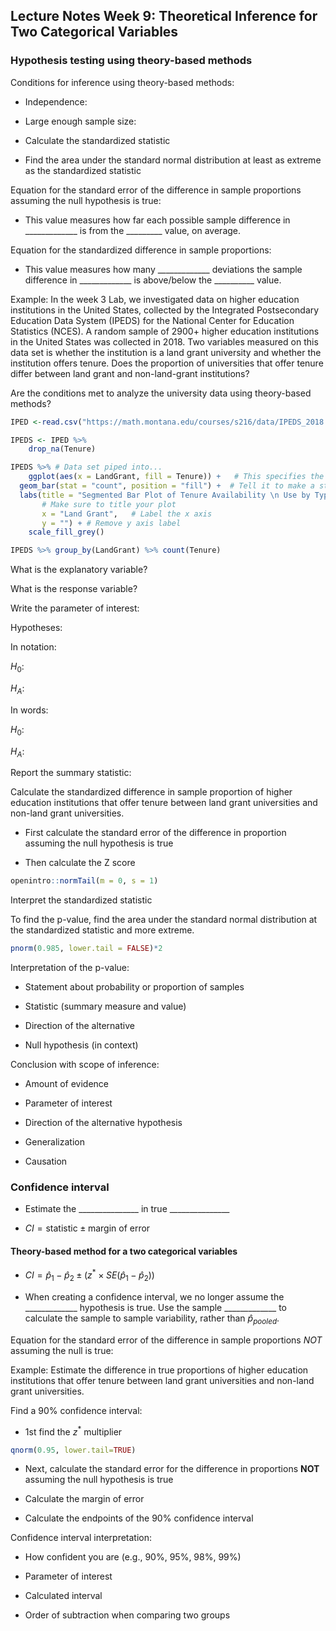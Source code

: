 ## Lecture Notes Week 9: Theoretical Inference for Two Categorical Variables 


\setstretch{1}

### Hypothesis testing using theory-based methods {-}

Conditions for inference using theory-based methods:

- Independence:

\vspace{0.2in}

- Large enough sample size:

\vspace{1in}

* Calculate the standardized statistic

* Find the area under the standard normal distribution at least as extreme as the standardized statistic

Equation for the standard error of the difference in sample proportions assuming the null hypothesis is true:

\vspace{0.5in}

\setstretch{1.5}

* This value measures how far each possible sample difference in _____________ is from the _________ value, on average.

\setstretch{1}

Equation for the standardized difference in sample proportions:

\vspace{0.5in}

\setstretch{1.5}

* This value measures how many _____________ deviations the sample difference in _____________ is above/below the __________ value.

\setstretch{1}

Example: In the week 3 Lab, we investigated data on higher education institutions in the United States, collected by the Integrated Postsecondary Education Data System (IPEDS) for the National Center for Education Statistics (NCES). A random sample of 2900+ higher education institutions in the United States was collected in 2018.  Two variables measured on this data set is whether the institution is a land grant university and whether the institution offers tenure.  Does the proportion of universities that offer tenure differ between land grant and non-land-grant institutions?

\newpage 

Are the conditions met to analyze the university data using theory-based methods?

\vspace{0.8in}

```r
IPED <-read.csv("https://math.montana.edu/courses/s216/data/IPEDS_2018.csv")

IPEDS <- IPED %>%
    drop_na(Tenure)

IPEDS %>% # Data set piped into...
    ggplot(aes(x = LandGrant, fill = Tenure)) +   # This specifies the variables
  geom_bar(stat = "count", position = "fill") +  # Tell it to make a stacked bar plot
  labs(title = "Segmented Bar Plot of Tenure Availability \n Use by Type of Institution",  
       # Make sure to title your plot 
       x = "Land Grant",   # Label the x axis
       y = "") + # Remove y axis label 
    scale_fill_grey()

IPEDS %>% group_by(LandGrant) %>% count(Tenure)
```
What is the explanatory variable?

\vspace{0.2in}

What is the response variable?

\vspace{0.2in}

Write the parameter of interest:

\vspace{0.8in}

Hypotheses:

In notation:  

$H_0:$

\vspace{0.2in}

$H_A:$

\vspace{0.2in}

In words: 

$H_0:$

\vspace{0.6in}

$H_A:$

\vspace{0.6in}

Report the summary statistic:

\vspace{0.8in}

Calculate the standardized difference in sample proportion of higher education institutions that offer tenure between land grant universities and non-land grant universities.

* First calculate the standard error of the difference in proportion assuming the null hypothesis is true

\vspace{0.5in}


* Then calculate the Z score

\vspace{0.5in}

```r
openintro::normTail(m = 0, s = 1)
```

Interpret the standardized statistic

\vspace{0.5in}

To find the p-value, find the area under the standard normal distribution at the standardized statistic and more extreme.

```r
pnorm(0.985, lower.tail = FALSE)*2
```
Interpretation of the p-value:

* Statement about probability or proportion of samples

* Statistic (summary measure and value)
    
* Direction of the alternative 
    
* Null hypothesis (in context) 

\vspace{0.8in}

Conclusion with scope of inference: 

* Amount of evidence
    
* Parameter of interest 
    
* Direction of the alternative hypothesis

* Generalization

* Causation

\vspace{0.6in}

### Confidence interval {-}

* Estimate the _______________ in true _______________ 

* $CI = \text{statistic} \pm \text{margin of error}$

\vspace{0.5in}

#### Theory-based method for a two categorical variables {-}

* $CI = \hat{p}_1-\hat{p}_2 \pm (z^* \times SE(\hat{p}_1-\hat{p}_2))$

\setstretch{1.5}

* When creating a confidence interval, we no longer assume the _____________ hypothesis is true. Use the sample _____________ to calculate the sample to sample variability, rather than $\hat{p}_{pooled}$.

\setstretch{1}

Equation for the standard error of the difference in sample proportions *NOT* assuming the null is true:

\vspace{0.5in}

Example:  Estimate the difference in true proportions of higher education institutions that offer tenure between land grant universities and non-land grant universities.

Find a 90\% confidence interval:

* 1st find the $z^*$ multiplier 

```r
qnorm(0.95, lower.tail=TRUE)
```

* Next, calculate the standard error for the difference in proportions **NOT** assuming the null hypothesis is true

\vspace{0.8in}

* Calculate the margin of error

\vspace{0.6in}

* Calculate the endpoints of the 90\% confidence interval

\vspace{0.6in}

\newpage

Confidence interval interpretation:

* How confident you are (e.g., 90%, 95%, 98%, 99%)
    
* Parameter of interest
    
* Calculated interval
    
* Order of subtraction when comparing two groups

\vspace{0.8in}


\newpage
